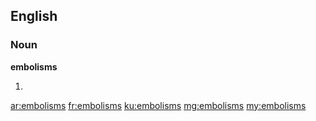 ==English==

===Noun===
'''embolisms'''

# {{plural of|[[embolism]]}}

[[ar:embolisms]]
[[fr:embolisms]]
[[ku:embolisms]]
[[mg:embolisms]]
[[my:embolisms]]